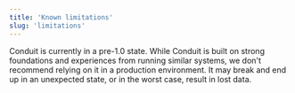 ```yaml
---
title: 'Known limitations'
slug: 'limitations'
---
```


Conduit is currently in a pre-1.0 state. While Conduit is built on strong
foundations and experiences from running similar systems, we don't recommend
relying on it in a production environment. It may break and end up in an
unexpected state, or in the worst case, result in lost data.